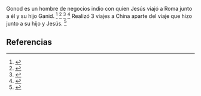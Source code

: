 Gonod es un hombre de negocios indio con quien Jesús viajó a Roma junto a él y su hijo Ganid. <ref name="n0">{{lib|LU|130}}</ref> <ref name="n1">{{lib|LU|132}}</ref> <ref name="n2">{{lib|LU|133}}</ref> <ref name="n3">{{lib|LU|129|2|9}}</ref> Realizó 3 viajes a China aparte del viaje que hizo junto a su hijo y Jesús. <ref name="n4">{{lib|LU|130|0|6}}</ref> 

== Referencias ==

<references/>

